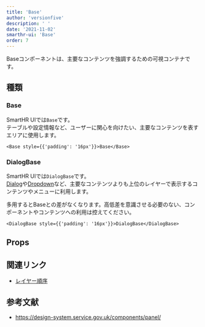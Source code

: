 ```yaml
---
title: 'Base'
author: 'versionfive'
description: ' '
date: '2021-11-02'
smarthr-ui: 'Base'
order: 7
---
```



Baseコンポーネントは、主要なコンテンツを強調するための可視コンテナです。

<ComponentStory name="Base" />

## 種類

### Base
SmartHR UIでは`Base`です。  
テーブルや設定情報など、ユーザーに関心を向けたい、主要なコンテンツを表すエリアに使用します。

```tsx live=true
<Base style={{'padding': '16px'}}>Base</Base>
```

### DialogBase
SmartHR UIでは`DialogBase`です。  
[Dialog](/products/components/dialog/)や[Dropdown](/products/components/dropdown/)など、主要なコンテンツよりも上位のレイヤーで表示するコンテンツやメニューに利用します。

多用するとBaseとの差がなくなります。高低差を意識させる必要のない、コンポーネントやコンテンツへの利用は控えてください。

```tsx live=true
<DialogBase style={{'padding': '16px'}}>DialogBase</DialogBase>
```


## Props

<ComponentPropsTable name="Base" showTitle />

<ComponentPropsTable name="DialogBase" showTitle />


## 関連リンク

* [レイヤー順序](/products/design-tokens/z-index/)


## 参考文献

* https://design-system.service.gov.uk/components/panel/
